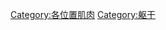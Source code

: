 {{Commonscat|Muscles of the human torso}}

[[Category:各位置肌肉|Category:各位置肌肉]]
[[Category:躯干|Category:躯干]]